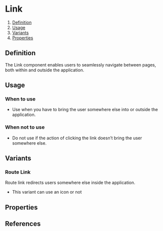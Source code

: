 
<Meta of={RouteLinkStories} />

# Link
1. [Definition](#definition)
2. [Usage](#usage)
3. [Variants](#variants)
4. [Properties](#properties)

## Definition
The Link component enables users to seamlessly navigate between pages, both within and outside the application. 
<Canvas of={RouteLinkStories.Default} />

## Usage
### When to use
- Use when you have to bring the user somewhere else into or outside the application.

### When not to use
- Do not use if the action of clicking the link doesn’t bring the user somewhere else.

## Variants
### Route Link
Route link redirects users somewhere else inside the application. 
- This variant can use an icon or not
<Canvas of={RouteLinkStories.Default} />

## Properties
<ArgTypes of={RouteLink} />

## References




